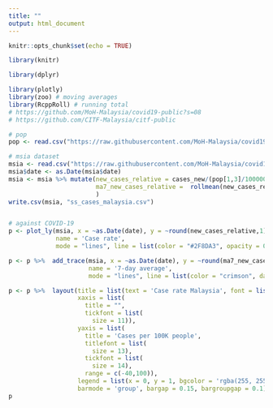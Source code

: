 ```yaml
---
title: ""
output: html_document
---
```


```r
knitr::opts_chunk$set(echo = TRUE)
```


```r
library(knitr)

library(dplyr)

library(plotly)
library(zoo) # moving averages
library(RcppRoll) # running total
# https://github.com/MoH-Malaysia/covid19-public?s=08 
# https://github.com/CITF-Malaysia/citf-public 

# pop
pop <- read.csv("https://raw.githubusercontent.com/MoH-Malaysia/covid19-public/main/static/population.csv")

# msia dataset
msia <- read.csv("https://raw.githubusercontent.com/MoH-Malaysia/covid19-public/main/epidemic/cases_malaysia.csv")
msia$date <- as.Date(msia$date)
msia <- msia %>% mutate(new_cases_relative = cases_new/(pop[1,3]/100000),
                        ma7_new_cases_relative =  rollmean(new_cases_relative, k = 7, fill = NA)
                        )
write.csv(msia, "ss_cases_malaysia.csv")


# against COVID-19
p <- plot_ly(msia, x = ~as.Date(date), y = ~round(new_cases_relative,1), type = 'scatter', 
             name = 'Case rate',
             mode = "lines", line = list(color = "#2F8DA3", opacity = 0.71))

p <- p %>%  add_trace(msia, x = ~as.Date(date), y = ~round(ma7_new_cases_relative,1), type = 'scatter', 
                      name = '7-day average',
                      mode = "lines", line = list(color = "crimson", dash = 'dot'), opacity = 0.71)

p <- p %>%  layout(title = list(text = 'Case rate Malaysia', font = list(size = 14)),
                   xaxis = list(
                     title = "",
                     tickfont = list(
                       size = 11)),
                   yaxis = list(
                     title = 'Cases per 100K people',
                     titlefont = list(
                       size = 13),
                     tickfont = list(
                       size = 14),
                     range = c(-40,100)),
                   legend = list(x = 0, y = 1, bgcolor = 'rgba(255, 255, 255, 0)', bordercolor = 'rgba(255, 255, 255, 0)'),
                   barmode = 'group', bargap = 0.15, bargroupgap = 0.1)
p
```


